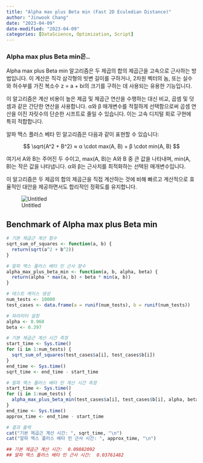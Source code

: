 ```yaml
---
title: "Alpha max plus Beta min (Fast 2D Eculedian Distance)"
author: "Jinwook Chang"
date: "2023-04-09"
date-modified: "2023-04-09"
categories: [DataScience, Optimization, Script]
---
```


### Alpha max plus Beta min은..

Alpha max plus Beta min 알고리즘은 두 제곱의 합의 제곱근을 고속으로 근사하는 방법입니다. 이 계산은 직각 삼각형의 빗변 길이를 구하거나, 2차원 벡터의 놈, 또는 실수와 허수부를 가진 복소수 z = a + bi의 크기를 구하는 데 사용되는 유용한 기능입니다.

이 알고리즘은 계산 비용이 높은 제곱 및 제곱근 연산을 수행하는 대신 비교, 곱셈 및 덧셈과 같은 간단한 연산을 사용합니다. α와 β 매개변수를 적절하게 선택함으로써 곱셈 연산을 이진 자릿수의 단순한 시프트로 줄일 수 있습니다. 이는 고속 디지털 회로 구현에 특히 적합합니다.

알파 맥스 플러스 베타 민 알고리즘은 다음과 같이 표현할 수 있습니다:

$$
\sqrt{A^2 + B^2} ≈ α \cdot max(A, B) + β \cdot min(A, B)
$$

여기서 A와 B는 주어진 두 수이고, max(A, B)는 A와 B 중 큰 값을 나타내며, min(A, B)는 작은 값을 나타냅니다. α와 β는 근사치를 최적화하는 선택된 매개변수입니다.

이 알고리즘은 두 제곱의 합의 제곱근을 직접 계산하는 것에 비해 빠르고 계산적으로 효율적인 대안을 제공하면서도 합리적인 정확도를 유지합니다.

![Untitled](Untitled.png)

## Benchmark of Alpha max plus Beta min

```r
# 기본 제곱근 계산 함수
sqrt_sum_of_squares <- function(a, b) {
  return(sqrt(a^2 + b^2))
}

# 알파 맥스 플러스 베타 민 근사 함수
alpha_max_plus_beta_min <- function(a, b, alpha, beta) {
  return(alpha * max(a, b) + beta * min(a, b))
}

# 테스트 케이스 생성
num_tests <- 10000
test_cases <- data.frame(a = runif(num_tests), b = runif(num_tests))

# 파라미터 설정
alpha <- 0.960
beta <- 0.397

# 기본 제곱근 계산 시간 측정
start_time <- Sys.time()
for (i in 1:num_tests) {
  sqrt_sum_of_squares(test_cases$a[i], test_cases$b[i])
}
end_time <- Sys.time()
sqrt_time <- end_time - start_time

# 알파 맥스 플러스 베타 민 계산 시간 측정
start_time <- Sys.time()
for (i in 1:num_tests) {
  alpha_max_plus_beta_min(test_cases$a[i], test_cases$b[i], alpha, beta)
}
end_time <- Sys.time()
approx_time <- end_time - start_time

# 결과 출력
cat("기본 제곱근 계산 시간: ", sqrt_time, "\n")
cat("알파 맥스 플러스 베타 민 근사 시간: ", approx_time, "\n")

## 기본 제곱근 계산 시간:  0.09882092
## 알파 맥스 플러스 베타 민 근사 시간:  0.03761482
```